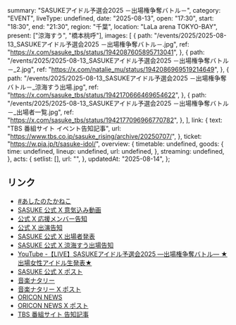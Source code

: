   summary: "SASUKEアイドル予選会2025 －出場権争奪バトル－",
  category: "EVENT",
  liveType: undefined,
  date: "2025-08-13",
  open: "17:30",
  start: "18:30",
  end: "21:30",
  region: "千葉",
  location: "LaLa arena TOKYO-BAY",
  present: ["涼海すう", "橋本桃呼"],
  images: [
    {
      path: "/events/2025/2025-08-13_SASUKEアイドル予選会2025 －出場権争奪バトル－.jpg",
      ref: "https://x.com/sasuke_tbs/status/1942087605895713041",
    },
    {
      path: "/events/2025/2025-08-13_SASUKEアイドル予選会2025 －出場権争奪バトル－_2.jpg",
      ref: "https://x.com/natalie_mu/status/1942086969519214649",
    },
    {
      path: "/events/2025/2025-08-13_SASUKEアイドル予選会2025 －出場権争奪バトル－_涼海すう出場.jpg",
      ref: "https://x.com/sasuke_tbs/status/1942170666469654622",
    },
    {
      path: "/events/2025/2025-08-13_SASUKEアイドル予選会2025 －出場権争奪バトル－_出場者一覧.jpg",
      ref: "https://x.com/sasuke_tbs/status/1942177096966770782",
    },
  ],
  link: {
    text: "TBS 番組サイト イベント告知記事",
    url: "https://www.tbs.co.jp/sasuke_rising/archive/20250707/",
  },
  ticket: "https://w.pia.jp/t/sasuke-idol/",
  overview: {
    timetable: undefined,
    goods: {
      time: undefined,
      lineup: undefined,
      url: undefined,
    },
    streaming: undefined,
  },
  acts: {
    setlist: [],
    url: "",
  },
  updatedAt: "2025-08-14",
};

## リンク

- [#あしたのたかねこ](https://x.com/takanenofficial/status/1955246879035527657)
- [SASUKE 公式 X 意気込み動画](https://x.com/sasuke_tbs/status/1944200101775520211)
- [公式 X 応援メンバー告知](https://x.com/takanenofficial/status/1943869193692295625)
- [公式 X 出演告知](https://x.com/takanenofficial/status/1942199454150570122)
- [SASUKE 公式 X 出場者発表](https://x.com/sasuke_tbs/status/1942177096966770782)
- [SASUKE 公式 X 涼海すう出場告知](https://x.com/sasuke_tbs/status/1942170666469654622)
- [YouTube -【LIVE】SASUKEアイドル予選会2025 ―出場権争奪バトル― ★出場女性アイドル生発表★ ](https://www.youtube.com/watch?v=x-FW2ouPi-g)
- [SASUKE 公式 X ポスト](https://x.com/sasuke_tbs/status/1942087605895713041)
- [音楽ナタリー](https://natalie.mu/music/news/631223)
- [音楽ナタリー X ポスト](https://x.com/natalie_mu/status/1942086969519214649)
- [ORICON NEWS](https://www.oricon.co.jp/news/2394476/full/)
- [ORICON NEWS X ポスト](https://x.com/oricon/status/1942093731232182719)
- [TBS 番組サイト 告知記事](https://www.tbs.co.jp/sasuke_rising/archive/20250707/)
